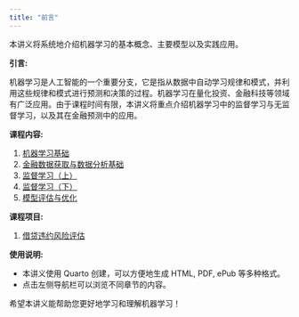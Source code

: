 ```yaml
---
title: "前言"
---
```


本讲义将系统地介绍机器学习的基本概念、主要模型以及实践应用。

**引言:**

机器学习是人工智能的一个重要分支，它是指从数据中自动学习规律和模式，并利用这些规律和模式进行预测和决策的过程。机器学习在量化投资、金融科技等领域有广泛应用。由于课程时间有限，本讲义将重点介绍机器学习中的监督学习与无监督学习，以及其在金融预测中的应用。

**课程内容:**

1.  [机器学习基础](01_ml_basic.qmd)
2.  [金融数据获取与数据分析基础](lab02_data.qmd)
3.  [监督学习（上）](03_supervised.qmd)
4.  [监督学习（下）](04_supervised.qmd)
5.  [模型评估与优化](05_model_assess.qmd)

**课程项目:**

1.  [借贷违约风险评估](project1_LC.qmd)

**使用说明:**

*   本讲义使用 Quarto 创建，可以方便地生成 HTML, PDF, ePub 等多种格式。
*   点击左侧导航栏可以浏览不同章节的内容。

希望本讲义能帮助您更好地学习和理解机器学习！ 